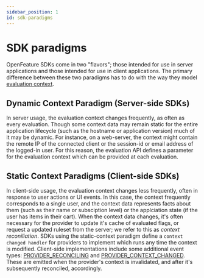 ```yaml
---
sidebar_position: 1
id: sdk-paradigms
---
```


# SDK paradigms

OpenFeature SDKs come in two "flavors"; those intended for use in server applications and those intended for use in client applications.
The primary difference between these two paradigms has to do with the way they model [evaluation context](/specification/sections/evaluation-context).

## Dynamic Context Paradigm (Server-side SDKs)

In server usage, the evaluation context changes frequently, as often as every evaluation.
Though some context data may remain static for the entire application lifecycle (such as the hostname or application version) much of it may be dynamic.
For instance, on a web-server, the context might contain the remote IP of the connected client or the session-id or email address of the logged-in user.
For this reason, the evaluation API defines a parameter for the evaluation context which can be provided at each evaluation.

## Static Context Paradigms (Client-side SDKs)

In client-side usage, the evaluation context changes less frequently, often in response to user actions or UI events.
In this case, the context frequently corresponds to a single user, and the context data represents facts about them (such as their name or subsciption level) or the applciation state (if the user has items in their cart).
When the context data changes, it's often necessary for the provider to update it's cache of evaluated flags, or request a updated ruleset from the server; we refer to this as _context reconiliation_.
SDKs using the static-context paradigm define a `context changed handler` for providers to implement which runs any time the context is modified.
Client-side implementations include some additional event types: [PROVIDER_RECONCILING](/docs/reference/concepts/events#provider_reconciling-static-contextclient-side-only) and [PROVIDER_CONTEXT_CHANGED](/docs/reference/concepts/events#provider_context_changed-static-contextclient-side-only).
These are emitted when the provider's context is invalidated, and after it's subsequently reconciled, accordingly.
